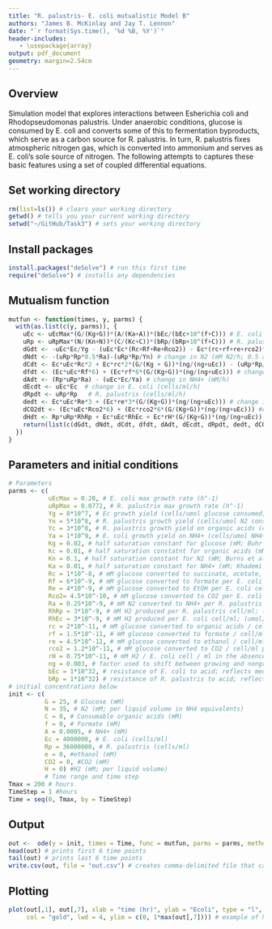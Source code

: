```yaml
---
title: "R. palustris- E. coli mutualistic Model B"
authors: "James B. McKinlay and Jay T. Lennon"
date: "`r format(Sys.time(), '%d %B, %Y')`"
header-includes:
   - \usepackage{array}
output: pdf_document
geometry: margin=2.54cm
---
```


## Overview
Simulation model that explores interactions between Esherichia coli and Rhodopseudomonas palustris. Under anaerobic conditions, glucose is consumed by E. coli and converts some of this to fermentation byproducts, which serve as a carbon source for R. palustris. In turn, R. palustris fixes atmospheric nitrogen gas, which is converted into ammonium and serves as E. coli's sole source of nitrogen. The following attempts to captures these basic features using a set of coupled differential equations. 

## Set working directory
```r
rm(list=ls()) # clears your working directory
getwd() # tells you your current working directory
setwd("~/GitHub/Task3") # sets your working directory
```

## Install packages
```r
install.packages("deSolve") # run this first time
require("deSolve") # installs any dependencies
```

## Mutualism function
```r
mutfun <- function(times, y, parms) {
  with(as.list(c(y, parms)), { 
    uEc <- uEcMax*(G/(Kg+G))*(A/(Ka+A))*(bEc/(bEc+10^(f+C))) # E. coli growth rate
    uRp <- uRpMax*(N/(Kn+N))*(C/(Kc+C))*(bRp/(bRp+10^(f+C))) # R. palustris growth rate
    dGdt <- -uEc*Ec/Yg - (uEc*Ec*(Rc+Rf+Re+Rco2)) - Ec*(rc+rf+re+rco2)*(G/(Kg+G))*(ng/(ng+uEc)) # change in glucose (mM/h)
    dNdt <- -(uRp*Rp*0.5*Ra)-(uRp*Rp/Yn) # change in N2 (mM N2/h; 0.5 accounts for half an N2 consumed for every NH4+ made)
    dCdt <- Ec*uEc*Rc*2 + Ec*rc*2*(G/(Kg + G))*(ng/(ng+uEc)) - (uRp*Rp/Yc) # change in organic acids except formate (mM/h)
    dfdt <- (Ec*uEc*Rf*6) + (Ec*rf*6*(G/(Kg+G))*(ng/(ng+uEc))) # change in formate (mM/h)
    dAdt <- (Rp*uRp*Ra) - (uEc*Ec/Ya) # change in NH4+ (mM/h)
    dEcdt <- uEc*Ec  # change in E. coli (cells/ml/h)
    dRpdt <- uRp*Rp   # R. palustris (cells/ml/h)
    dedt <- Ec*uEc*Re*3 + (Ec*re*3*(G/(Kg+G))*(ng/(ng+uEc))) # change in ethanol (mM/h)
    dCO2dt <- (Ec*uEc*Rco2*6) + (Ec*rco2*6*(G/(Kg+G))*(ng/(ng+uEc))) #change in CO2 (mM/h; concentration assumes all CO2 is dissolved) 
    dHdt <- Rp*uRp*RhRp + Ec*uEc*RhEc + Ec*rH*(G/(Kg+G))*(ng/(ng+uEc)) #change in H2 (mM/h; concentration assumes all H2 is dissolved) 
    return(list(c(dGdt, dNdt, dCdt, dfdt, dAdt, dEcdt, dRpdt, dedt, dCO2dt, dHdt))) 
  })
}
```

## Parameters and initial conditions
```r
# Parameters
parms <- c(
           uEcMax = 0.28, # E. coli max growth rate (h^-1)
           uRpMax = 0.0772, # R. palustrix max growth rate (h^-1)
           Yg = 8*10^7, # Ec growth yield (cells/umol glucose consumed; cells per ml / mM glucose consumed
           Yn = 5*10^8, # R. palustris growth yield (cells/umol N2 consumed; cells per ml / mM N2 consumed; concentration assumes all N2 is dissolved)
           Yc = 3*10^8, # R. palustris growth yield on organic acids (cells/umol Oacs consumed; cells per ml / mM Oacs consumed) 
           Ya = 1*10^9, # E. coli growth yield on NH4+ (cells/umol NH4+ consumed; cells per ml / mM NH4+ consumed)
           Kg = 0.02, # half saturation constant for glucose (mM; Buhr et al 1992 J Biol Chem 267:3847-51)
           Kc = 0.01, # half saturation constatnt for organic acids (mM; assumed)
           Kn = 0.1, # half saturation constant for N2 (mM; Burns et al. 1972 Methods Enzymol 24:480-496)
           Ka = 0.01, # half saturation constant for NH4+ (mM; Khademi et al. 2004 Science 305:1587-1594)
           Rc = 1*10^-8, # mM glucose converted to succinate, acetate, and lactate per E. coli cell/ml (umol/cell)
           Rf = 6*10^-9, # mM glucose converted to formate per E. coli cell/ml (umol/cell) 
           Re = 4*10^-9, # mM glucose converted to EtOH per E. coli cell/ml (umol/cell) 
           Rco2= 4.5*10^-10, # mM glucose converted to CO2 per E. coli cell/ml (umol/cell) 
           Ra = 0.25*10^-9, # mM N2 converted to NH4+ per R. palustris Nx cell/ml (umol/Nx cell; 0.75*10^-9 was used for the NxdAmtB strain; 0.083*10^-9 was used for the dAmtB strain)
           RhRp = 3*10^-9, # mM H2 produced per R. palustris cell/ml; (umol/cell)
           RhEc = 3*10^-9, # mM H2 produced per E. coli cell/ml; (umol/cell)
           rc = 2*10^-11, # mM glucose converted to organic acids / cell/ml per h in the absence of growth (umol/cell/h)
           rf = 1.5*10^-11, # mM glucose converted to formate / cell/ml per h in the absence of growth (umol/cell/h)
           re = 4.5*10^-12, # mM glucose converted to ethanol / cell/ml per h in the absence of growth (umol/cell/h)
           rco2 = 1.2*10^-11, # mM glucose converted to CO2 / cell/ml per h in the absence of growth (umol/cell/h)
           rH = 0.75*10^-11, # mM H2 / E. coli cell / ml in the absence of growth (umol/cell/h)
           ng = 0.003, # factor used to shift between growing and nongrowing conditions
           bEc = 1*10^32, # resistance of E. coli to acid; reflects medium buffering
           bRp = 1*10^32) # resistance of R. palustris to acid; reflects medium buffering
# initial concentrations below
init <- c( 
          G = 25, # Glucose (mM)  
          N = 35, # N2 (mM; per liquid volume in NH4 equivalents) 
          C = 0, # Consumable organic acids (mM)
          f = 0, # Formate (mM)
          A = 0.0005, # NH4+ (mM)
          Ec = 4000000, # E. coli (cells/ml)
          Rp = 36000000, # R. palustris (cells/ml)
          e = 0, #ethanol (mM)
          CO2 = 0, #CO2 (mM)
          H = 0) #H2 (mM; per liquid volume)
          # Time range and time step
Tmax = 200 # hours
TimeStep = 1 #hours
Time = seq(0, Tmax, by = TimeStep)
```

## Output
```r
out <-  ode(y = init, times = Time, func = mutfun, parms = parms, method = "lsode")
head(out) # prints first 6 time points
tail(out) # prints last 6 time points
write.csv(out, file = "out.csv") # creates comma-delimited file that can be pasted into spreadsheet for graphing
```

## Plotting
```r
plot(out[,1], out[,7], xlab = "time (hr)", ylab = "Ecoli", type = "l", las = 1, 
     col = "gold", lwd = 4, ylim = c(0, 1*max(out[,7]))) # example of how to plot E. coli biomass
```
